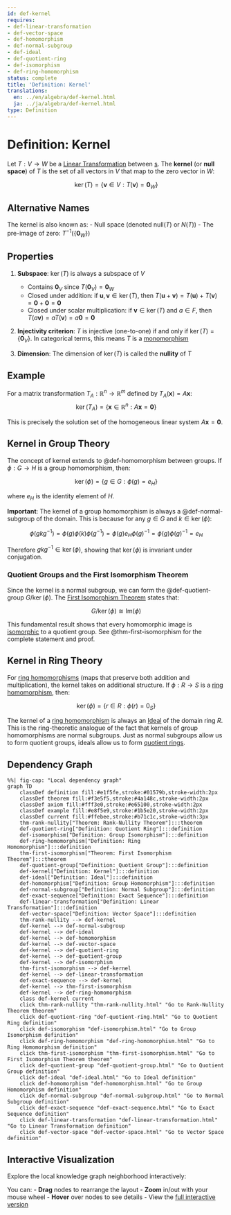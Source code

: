 ```yaml
---
id: def-kernel
requires:
- def-linear-transformation
- def-vector-space
- def-homomorphism
- def-normal-subgroup
- def-ideal
- def-quotient-ring
- def-isomorphism
- def-ring-homomorphism
status: complete
title: 'Definition: Kernel'
translations:
  en: ../en/algebra/def-kernel.html
  ja: ../ja/algebra/def-kernel.html
type: Definition
---
```


# Definition: Kernel {#def-kernel}

Let $T: V \to W$ be a [Linear Transformation](def-linear-transformation.qmd) between [s](def-vector-space.qmd). The **kernel** (or **null space**) of $T$ is the set of all vectors in $V$ that map to the zero vector in $W$:

$$\ker(T) = \{\mathbf{v} \in V : T(\mathbf{v}) = \mathbf{0}_W\}$$

## Alternative Names

The kernel is also known as:
- Null space (denoted $\text{null}(T)$ or $N(T)$)
- The pre-image of zero: $T^{-1}(\{\mathbf{0}_W\})$

## Properties

1. **Subspace**: $\ker(T)$ is always a subspace of $V$
   - Contains $\mathbf{0}_V$ since $T(\mathbf{0}_V) = \mathbf{0}_W$
   - Closed under addition: if $\mathbf{u}, \mathbf{v} \in \ker(T)$, then $T(\mathbf{u} + \mathbf{v}) = T(\mathbf{u}) + T(\mathbf{v}) = \mathbf{0} + \mathbf{0} = \mathbf{0}$
   - Closed under scalar multiplication: if $\mathbf{v} \in \ker(T)$ and $a \in F$, then $T(a\mathbf{v}) = aT(\mathbf{v}) = a\mathbf{0} = \mathbf{0}$

2. **Injectivity criterion**: $T$ is injective (one-to-one) if and only if $\ker(T) = \{\mathbf{0}_V\}$. In categorical terms, this means $T$ is a [monomorphism](../category-theory/def-monomorphism.qmd)

3. **Dimension**: The dimension of $\ker(T)$ is called the **nullity** of $T$

## Example

For a matrix transformation $T_A: \mathbb{R}^n \to \mathbb{R}^m$ defined by $T_A(\mathbf{x}) = A\mathbf{x}$:
$$\ker(T_A) = \{\mathbf{x} \in \mathbb{R}^n : A\mathbf{x} = \mathbf{0}\}$$

This is precisely the solution set of the homogeneous linear system $A\mathbf{x} = \mathbf{0}$.

## Kernel in Group Theory

The concept of kernel extends to @def-homomorphism between groups. If $\phi: G \to H$ is a group homomorphism, then:

$$\ker(\phi) = \{g \in G : \phi(g) = e_H\}$$

where $e_H$ is the identity element of $H$.

**Important**: The kernel of a group homomorphism is always a @def-normal-subgroup of the domain. This is because for any $g \in G$ and $k \in \ker(\phi)$:

$$\phi(gkg^{-1}) = \phi(g)\phi(k)\phi(g^{-1}) = \phi(g)e_H\phi(g)^{-1} = \phi(g)\phi(g)^{-1} = e_H$$

Therefore $gkg^{-1} \in \ker(\phi)$, showing that $\ker(\phi)$ is invariant under conjugation.

### Quotient Groups and the First Isomorphism Theorem

Since the kernel is a normal subgroup, we can form the @def-quotient-group $G/\ker(\phi)$. The [First Isomorphism Theorem](thm-first-isomorphism.qmd) states that:

$$G/\ker(\phi) \cong \text{Im}(\phi)$$

This fundamental result shows that every homomorphic image is [isomorphic](def-isomorphism.qmd) to a quotient group. See @thm-first-isomorphism for the complete statement and proof.

## Kernel in Ring Theory

For [ring homomorphisms](def-ring-homomorphism.qmd) (maps that preserve both addition and multiplication), the kernel takes on additional structure. If $\phi: R \to S$ is a [ring homomorphism](def-ring-homomorphism.qmd), then:

$$\ker(\phi) = \{r \in R : \phi(r) = 0_S\}$$

The kernel of a [ring homomorphism](def-ring-homomorphism.qmd) is always an [Ideal](def-ideal.qmd) of the domain ring $R$. This is the ring-theoretic analogue of the fact that kernels of group homomorphisms are normal subgroups. Just as normal subgroups allow us to form quotient groups, ideals allow us to form [quotient rings](def-quotient-ring.qmd).

## Dependency Graph

```mermaid
%%| fig-cap: "Local dependency graph"
graph TD
    classDef definition fill:#e1f5fe,stroke:#01579b,stroke-width:2px
    classDef theorem fill:#f3e5f5,stroke:#4a148c,stroke-width:2px
    classDef axiom fill:#fff3e0,stroke:#e65100,stroke-width:2px
    classDef example fill:#e8f5e9,stroke:#1b5e20,stroke-width:2px
    classDef current fill:#ffebee,stroke:#b71c1c,stroke-width:3px
    thm-rank-nullity["Theorem: Rank-Nullity Theorem"]:::theorem
    def-quotient-ring["Definition: Quotient Ring"]:::definition
    def-isomorphism["Definition: Group Isomorphism"]:::definition
    def-ring-homomorphism["Definition: Ring Homomorphism"]:::definition
    thm-first-isomorphism["Theorem: First Isomorphism Theorem"]:::theorem
    def-quotient-group["Definition: Quotient Group"]:::definition
    def-kernel["Definition: Kernel"]:::definition
    def-ideal["Definition: Ideal"]:::definition
    def-homomorphism["Definition: Group Homomorphism"]:::definition
    def-normal-subgroup["Definition: Normal Subgroup"]:::definition
    def-exact-sequence["Definition: Exact Sequence"]:::definition
    def-linear-transformation["Definition: Linear Transformation"]:::definition
    def-vector-space["Definition: Vector Space"]:::definition
    thm-rank-nullity --> def-kernel
    def-kernel --> def-normal-subgroup
    def-kernel --> def-ideal
    def-kernel --> def-homomorphism
    def-kernel --> def-vector-space
    def-kernel --> def-quotient-ring
    def-kernel --> def-quotient-group
    def-kernel --> def-isomorphism
    thm-first-isomorphism --> def-kernel
    def-kernel --> def-linear-transformation
    def-exact-sequence --> def-kernel
    def-kernel --> thm-first-isomorphism
    def-kernel --> def-ring-homomorphism
    class def-kernel current
    click thm-rank-nullity "thm-rank-nullity.html" "Go to Rank-Nullity Theorem theorem"
    click def-quotient-ring "def-quotient-ring.html" "Go to Quotient Ring definition"
    click def-isomorphism "def-isomorphism.html" "Go to Group Isomorphism definition"
    click def-ring-homomorphism "def-ring-homomorphism.html" "Go to Ring Homomorphism definition"
    click thm-first-isomorphism "thm-first-isomorphism.html" "Go to First Isomorphism Theorem theorem"
    click def-quotient-group "def-quotient-group.html" "Go to Quotient Group definition"
    click def-ideal "def-ideal.html" "Go to Ideal definition"
    click def-homomorphism "def-homomorphism.html" "Go to Group Homomorphism definition"
    click def-normal-subgroup "def-normal-subgroup.html" "Go to Normal Subgroup definition"
    click def-exact-sequence "def-exact-sequence.html" "Go to Exact Sequence definition"
    click def-linear-transformation "def-linear-transformation.html" "Go to Linear Transformation definition"
    click def-vector-space "def-vector-space.html" "Go to Vector Space definition"
```

## Interactive Visualization

Explore the local knowledge graph neighborhood interactively:

::: {.graph-viz data-id="def-kernel" data-width="700" data-height="500"}
:::

You can:
- **Drag** nodes to rearrange the layout
- **Zoom** in/out with your mouse wheel
- **Hover** over nodes to see details
- View the [full interactive version](../../output/interactive/def-kernel.html){target="_blank"}
